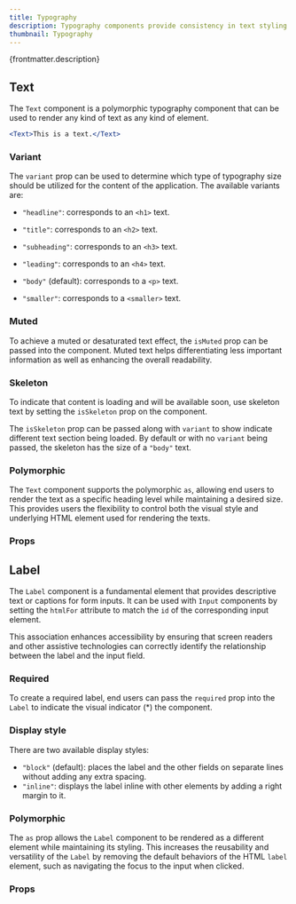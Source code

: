 ```yaml
---
title: Typography
description: Typography components provide consistency in text styling across the application.
thumbnail: Typography
---
```


<p>{frontmatter.description}</p>

## Text

The `Text` component is a polymorphic typography component that can be used to render any kind of text as any kind of element.

```jsx
<Text>This is a text.</Text>
```

### Variant

The `variant` prop can be used to determine which type of typography size should be utilized for the content of the application. The available variants are:

- `"headline"`: corresponds to an `<h1>` text.

- `"title"`: corresponds to an `<h2>` text.

- `"subheading"`: corresponds to an `<h3>` text.

- `"leading"`: corresponds to an `<h4>` text.

- `"body"` (default): corresponds to a `<p>` text.

- `"smaller"`: corresponds to a `<smaller>` text.

<LiveExample src='Text.variant.jsx'>
  <AllExamples.TextVariantExample client:load />
</LiveExample>

### Muted

To achieve a muted or desaturated text effect, the `isMuted` prop can be passed into the component. Muted text helps differentiating less important information as well as enhancing the overall readability.

<LiveExample src='Text.muted.jsx' truncate={false}>
  <AllExamples.TextMutedExample client:load />
</LiveExample>

### Skeleton

To indicate that content is loading and will be available soon, use skeleton text by setting the `isSkeleton` prop on the component.

The `isSkeleton` prop can be passed along with `variant` to show indicate different text section being loaded. By default or with no `variant` being passed, the skeleton has the size of a `"body"` text.

<LiveExample src='Text.skeleton.jsx'>
  <AllExamples.TextSkeletonExample client:load />
</LiveExample>

### Polymorphic

The `Text` component supports the polymorphic `as`, allowing end users to render the text as a specific heading level while maintaining a desired size. This provides users the flexibility to control both the visual style and underlying HTML element used for rendering the texts.

<LiveExample src='Text.polymorphic.jsx' truncate={false}>
  <AllExamples.TextPolymorphicExample client:load />
</LiveExample>

### Props

<PropsTable path='@itwin/itwinui-react/esm/core/Typography/Text.d.ts' />

## Label

The `Label` component is a fundamental element that provides descriptive text or captions for form inputs. It can be used with `Input` components by setting the `htmlFor` attribute to match the `id` of the corresponding input element.

This association enhances accessibility by ensuring that screen readers and other assistive technologies can correctly identify the relationship between the label and the input field.

<LiveExample src='Label.main.jsx'>
  <AllExamples.LabelMainExample client:load />
</LiveExample>

### Required

To create a required label, end users can pass the `required` prop into the `Label` to indicate the visual indicator (\*) the component.

<LiveExample src='Label.required.jsx'>
  <AllExamples.LabelRequiredExample client:load />
</LiveExample>

### Display style

There are two available display styles:

- `"block"` (default): places the label and the other fields on separate lines without adding any extra spacing.
- `"inline"`: displays the label inline with other elements by adding a right margin to it.

<LiveExample src='Label.inline.jsx'>
  <AllExamples.LabelInlineExample client:load />
</LiveExample>

### Polymorphic

The `as` prop allows the `Label` component to be rendered as a different element while maintaining its styling. This increases the reusability and versatility of the `Label` by removing the default behaviors of the HTML `label` element, such as navigating the focus to the input when clicked.

<LiveExample src='Label.polymorphic.jsx'>
  <AllExamples.LabelPolymorphicExample client:load />
</LiveExample>

### Props

<PropsTable path='@itwin/itwinui-react/esm/core/Label/Label.d.ts' />

